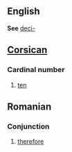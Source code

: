 ==English==
'''See''' [[deci-]]

==[[Corsican]]==
===Cardinal number===

#[[ten]]

==Romanian==
===Conjunction===

#[[therefore]]